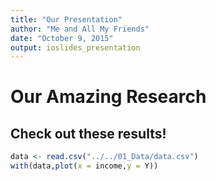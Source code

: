 ```yaml
---
title: "Our Presentation"
author: "Me and All My Friends"
date: "October 9, 2015"
output: ioslides_presentation
---
```


# Our Amazing Research

## Check out these results!

```r
data <- read.csv("../../01_Data/data.csv")
with(data,plot(x = income,y = Y))
```
